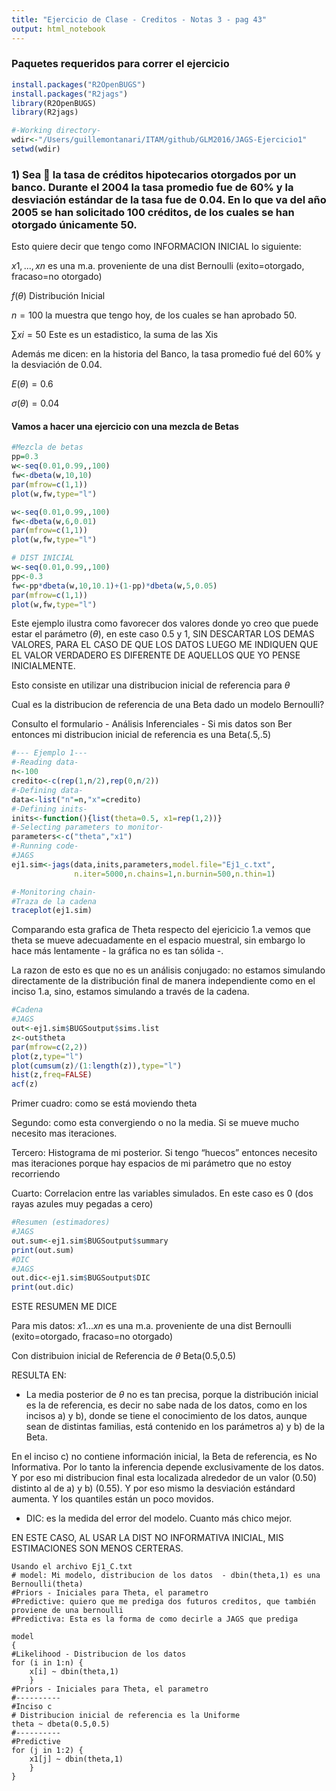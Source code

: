 ```yaml
---
title: "Ejercicio de Clase - Creditos - Notas 3 - pag 43"
output: html_notebook
---
```

### Paquetes requeridos para correr el ejercicio

```r
install.packages("R2OpenBUGS")
install.packages("R2jags")
library(R2OpenBUGS)
library(R2jags)

#-Working directory-
wdir<-"/Users/guillemontanari/ITAM/github/GLM2016/JAGS-Ejercicio1"
setwd(wdir)
```

### 1) Sea  la tasa de créditos hipotecarios otorgados por un banco. Durante el 2004 la tasa promedio fue de 60% y la desviación estándar de la tasa fue de 0.04. En lo que va del año 2005 se han solicitado 100 créditos, de los cuales se han otorgado únicamente 50.

Esto quiere decir que tengo como INFORMACION INICIAL lo siguiente:

  $x1,...,xn$ es una m.a.  proveniente de una dist Bernoulli (exito=otorgado, fracaso=no otorgado)
  
  $f(\theta)$   Distribución Inicial
  
  $n=100$ la muestra que tengo hoy, de los cuales se han aprobado 50.
  
  $\sum xi=50$ Este es un estadistico, la suma de las Xis
  
  Además me dicen: en la historia del Banco, la tasa promedio fué del 60% y la desviación de 0.04.
  
  $E(\theta)= 0.6$
  
  $\sigma(\theta)= 0.04$
  
  
#### Vamos a hacer una ejercicio con una mezcla de Betas

```r
#Mezcla de betas
pp=0.3
w<-seq(0.01,0.99,,100)
fw<-dbeta(w,10,10)
par(mfrow=c(1,1))
plot(w,fw,type="l")

w<-seq(0.01,0.99,,100)
fw<-dbeta(w,6,0.01)
par(mfrow=c(1,1))
plot(w,fw,type="l")

# DIST INICIAL
w<-seq(0.01,0.99,,100)
pp<-0.3
fw<-pp*dbeta(w,10,10.1)+(1-pp)*dbeta(w,5,0.05)
par(mfrow=c(1,1))
plot(w,fw,type="l")
```

 Este ejemplo ilustra como favorecer dos valores donde yo creo que puede estar el parámetro ($\theta$), en este caso 0.5 y 1, SIN DESCARTAR LOS DEMAS VALORES, PARA EL CASO DE QUE LOS DATOS LUEGO ME INDIQUEN QUE EL VALOR VERDADERO ES DIFERENTE DE AQUELLOS QUE YO PENSE INICIALMENTE.
 
 Esto consiste en utilizar una distribucion inicial de referencia para $\theta$ 
 
 Cual es la distribucion de referencia de una Beta dado un modelo Bernoulli?
 
 Consulto el formulario - Análisis Inferenciales - Si mis datos son Ber entonces mi distribucion inicial de referencia es una Beta(.5,.5)
 
```r
#--- Ejemplo 1---
#-Reading data-
n<-100
credito<-c(rep(1,n/2),rep(0,n/2))
#-Defining data-
data<-list("n"=n,"x"=credito)
#-Defining inits-
inits<-function(){list(theta=0.5, x1=rep(1,2))}
#-Selecting parameters to monitor-
parameters<-c("theta","x1")
#-Running code-
#JAGS
ej1.sim<-jags(data,inits,parameters,model.file="Ej1_c.txt",
              n.iter=5000,n.chains=1,n.burnin=500,n.thin=1)
```
```r
#-Monitoring chain-
#Traza de la cadena
traceplot(ej1.sim)
```
Comparando esta grafica de Theta respecto del ejericicio 1.a vemos que theta se mueve adecuadamente en el espacio muestral, sin embargo lo hace más lentamente - la gráfica no es tan sólida -.

La razon de esto es que no es un análisis conjugado: no estamos simulando directamente de la distribución final de manera independiente como en el inciso 1.a, sino, estamos simulando a través de la cadena. 


```r
#Cadena
#JAGS
out<-ej1.sim$BUGSoutput$sims.list
z<-out$theta
par(mfrow=c(2,2))
plot(z,type="l")
plot(cumsum(z)/(1:length(z)),type="l")
hist(z,freq=FALSE)
acf(z)

```
Primer cuadro: como se está moviendo theta

Segundo: como esta convergiendo o no la media. Si se mueve mucho necesito mas iteraciones.

Tercero: Histograma de mi posterior. Si tengo "huecos" entonces necesito mas iteraciones porque hay espacios de mi parámetro que no estoy recorriendo

Cuarto: Correlacion entre las variables simulados. En este caso es 0 (dos rayas azules muy pegadas a cero)


```r
#Resumen (estimadores)
#JAGS
out.sum<-ej1.sim$BUGSoutput$summary
print(out.sum)
#DIC
#JAGS
out.dic<-ej1.sim$BUGSoutput$DIC
print(out.dic)
```

ESTE RESUMEN ME DICE

Para mis datos: 
 $x1...xn$ es una m.a.  proveniente de una dist Bernoulli (exito=otorgado, fracaso=no otorgado)
 
Con distribuion inicial de Referencia de $\theta$ Beta(0.5,0.5)

 RESULTA EN:
 
- La media posterior de $\theta$ no es tan precisa, porque la distribución inicial es la de referencia, es decir no sabe nada de los datos, como en los incisos a) y b), donde se tiene el conocimiento de los datos, aunque sean de distintas familias, está contenido en los parámetros a) y b) de la Beta. 

En el inciso c) no contiene información inicial, la Beta de referencia, es No Informativa. Por lo tanto la inferencia depende exclusivamente de los datos. Y por eso mi distribucion final esta localizada alrededor de un valor (0.50) distinto al de a) y b) (0.55). Y por eso mismo la desviación estándard aumenta. Y los quantiles están un poco movidos.

- DIC:  es la medida del error del modelo. Cuanto más chico mejor.

EN ESTE CASO, AL USAR LA DIST NO INFORMATIVA INICIAL, MIS ESTIMACIONES SON MENOS CERTERAS.

```
Usando el archivo Ej1_C.txt
# model: Mi modelo, distribucion de los datos  - dbin(theta,1) es una Bernoulli(theta)
#Priors - Iniciales para Theta, el parametro
#Predictive: quiero que me prediga dos futuros creditos, que también proviene de una bernoulli
#Predictiva: Esta es la forma de como decirle a JAGS que prediga

model
{
#Likelihood - Distribucion de los datos
for (i in 1:n) {
	x[i] ~ dbin(theta,1)
	}
#Priors - Iniciales para Theta, el parametro
#----------
#Inciso c
# Distribucion inicial de referencia es la Uniforme
theta ~ dbeta(0.5,0.5)
#----------
#Predictive
for (j in 1:2) {
	x1[j] ~ dbin(theta,1)
	}
}
```